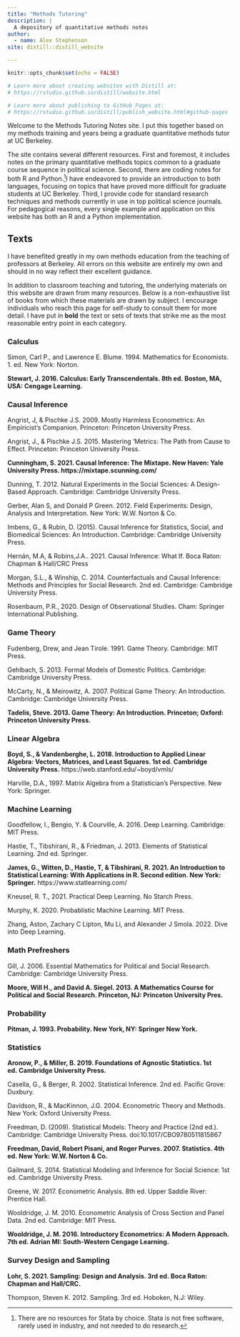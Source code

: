 ```yaml
---
title: "Methods Tutoring"
description: |
  A depository of quantitative methods notes
author: 
  - name: Alex Stephenson
site: distill::distill_website

---
```


```r
knitr::opts_chunk$set(echo = FALSE)

# Learn more about creating websites with Distill at:
# https://rstudio.github.io/distill/website.html

# Learn more about publishing to GitHub Pages at:
# https://rstudio.github.io/distill/publish_website.html#github-pages

```

Welcome to the Methods Tutoring Notes site. I put this together based on my methods training and years being a graduate quantitative methods tutor at UC Berkeley. 

The site contains several different resources. First and foremost, it includes notes on the primary quantitative methods topics common to a graduate course sequence in political science. Second, there are coding notes for both R and Python.^[There are no resources for Stata by choice. Stata is not free software, rarely used in industry, and not needed to do research.]I have endeavored to provide an introduction to both languages, focusing on topics that have proved more difficult for graduate students at UC Berkeley. Third, I provide code for standard research techniques and methods currently in use in top political science journals. For pedagogical reasons, every single example and application on this website has both an R and a Python implementation. 

## Texts 

I have benefited greatly in my own methods education from the teaching of professors at Berkeley. All errors on this website are entirely my own and should in no way reflect their excellent guidance.

In addition to classroom teaching and tutoring, the underlying materials on this website are drawn from many resources. Below is a non-exhaustive list of books from which these materials are drawn by subject. I encourage individuals who reach this page for self-study to consult them for more detail. I have put in **bold** the text or sets of texts that strike me as the most reasonable entry point in each category. 

### Calculus 

Simon, Carl P., and Lawrence E. Blume. 1994. Mathematics for Economists. 1. ed. New York: Norton.

**Stewart, J. 2016. Calculus: Early Transcendentals. 8th ed. Boston, MA, USA: Cengage Learning.**

### Causal Inference 

Angrist, J, & Pischke J.S. 2009. Mostly Harmless Econometrics: An Empiricist’s Companion. Princeton: Princeton University Press.

Angrist, J., & Pischke J.S. 2015. Mastering ’Metrics: The Path from Cause to Effect. Princeton: Princeton University Press.

**Cunningham, S. 2021. Causal Inference: The Mixtape. New Haven: Yale University Press. https://mixtape.scunning.com/**

Dunning, T. 2012. Natural Experiments in the Social Sciences: A Design-Based Approach. Cambridge: Cambridge University Press.

Gerber, Alan S, and Donald P Green. 2012. Field Experiments: Design, Analysis and Interpretation. New York: W.W. Norton & Co.

Imbens, G., & Rubin, D. (2015). Causal Inference for Statistics, Social, and Biomedical Sciences: An Introduction. Cambridge: Cambridge University Press. 

Hernán, M.A, & Robins,J.A.. 2021. Causal Inference: What If. Boca Raton: Chapman & Hall/CRC Press

Morgan, S.L., & Winship, C. 2014. Counterfactuals and Causal Inference: Methods and Principles for Social Research. 2nd ed. Cambridge: Cambridge University Press. 

Rosenbaum, P.R., 2020. Design of Observational Studies. Cham: Springer International Publishing. 

### Game Theory 

Fudenberg, Drew, and Jean Tirole. 1991. Game Theory. Cambridge: MIT Press.

Gehlbach, S. 2013. Formal Models of Domestic Politics. Cambridge: Cambridge University Press. 

McCarty, N., & Meirowitz, A. 2007. Political Game Theory: An Introduction. Cambridge: Cambridge University Press. 

**Tadelis, Steve. 2013. Game Theory: An Introduction. Princeton; Oxford: Princeton University Press.**

### Linear Algebra 

**Boyd, S., & Vandenberghe, L. 2018. Introduction to Applied Linear Algebra: Vectors, Matrices, and Least Squares. 1st ed. Cambridge University Press.** https://web.stanford.edu/~boyd/vmls/

Harville, D.A., 1997. Matrix Algebra from a Statistician’s Perspective. New York: Springer.

### Machine Learning 

Goodfellow, I., Bengio, Y. & Courville, A. 2016. Deep Learning. Cambridge: MIT Press.

Hastie, T., Tibshirani, R., & Friedman, J. 2013. Elements of Statistical Learning. 2nd ed. Springer.

**James, G., Witten, D., Hastie, T, & Tibshirani, R. 2021. An Introduction to Statistical Learning: With Applications in R. Second edition. New York: Springer.** https://www.statlearning.com/ 

Kneusel, R. T., 2021. Practical Deep Learning. No Starch Press.

Murphy, K. 2020. Probablistic Machine Learning. MIT Press.

Zhang, Aston, Zachary C Lipton, Mu Li, and Alexander J Smola. 2022. Dive into Deep Learning.

### Math Prefreshers 

Gill, J. 2006. Essential Mathematics for Political and Social Research. Cambridge: Cambridge University Press. 

**Moore, Will H., and David A. Siegel. 2013. A Mathematics Course for Political and Social Research. Princeton, NJ: Princeton University Pres.**

### Probability 

**Pitman, J. 1993. Probability. New York, NY: Springer New York.**

### Statistics 

**Aronow, P., & Miller, B. 2019. Foundations of Agnostic Statistics. 1st ed. Cambridge University Press.**

Casella, G., & Berger, R. 2002. Statistical Inference. 2nd ed. Pacific Grove: Duxbury.

Davidson, R., & MacKinnon, J.G. 2004. Econometric Theory and Methods. New York: Oxford University Press.

Freedman, D. (2009). Statistical Models: Theory and Practice (2nd ed.). Cambridge: Cambridge University Press. doi:10.1017/CBO9780511815867

**Freedman, David, Robert Pisani, and Roger Purves. 2007. Statistics. 4th ed. New York: W.W. Norton & Co.**

Gailmard, S. 2014. Statistical Modeling and Inference for Social Science: 1st ed. Cambridge University Press. 

Greene, W. 2017. Econometric Analysis. 8th ed. Upper Saddle River: Prentice Hall.

Wooldridge, J. M. 2010. Econometric Analysis of Cross Section and Panel Data. 2nd ed. Cambridge: MIT Press.

**Wooldridge, J. M. 2016. Introductory Econometrics: A Modern Approach. 7th ed. Adrian MI: South-Western Cengage Learning.**

### Survey Design and Sampling 

**Lohr, S. 2021. Sampling: Design and Analysis. 3rd ed. Boca Raton: Chapman and Hall/CRC.**

Thompson, Steven K. 2012. Sampling. 3rd ed. Hoboken, N.J: Wiley.

